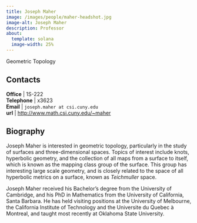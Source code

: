 ```yaml
---
title: Joseph Maher
image: /images/people/maher-headshot.jpg
image-alt: Joseph Maher
description: Professor
about:
  template: solana
  image-width: 25%
---
```



Geometric Topology


## Contacts

**Office**    | 1S-222     <br/>
<i class="bi bi-telephone"></i> **Telephone** | x3623<br/>
<i class="bi bi-mailbox"></i> **Email**     | `joseph.maher at csi.cuny.edu`    <br/>
<i class="bi bi-x-diamond"></i>**url**  | [http://www.math.csi.cuny.edu/~maher](http://www.math.csi.cuny.edu/~maher)  <br/>

## Biography

Joseph Maher is interested in geometric topology, particularly in
the study of surfaces and three-dimensional spaces. Topics of interest
include knots, hyperbolic geometry, and the collection of all maps
from a surface to itself, which is known as the mapping class group of
the surface.  This group has interesting large scale geometry, and is
closely related to the space of all hyperbolic metrics on a surface,
known as *Teichmuller* space.

Joseph Maher received his Bachelor's degree from the University of
Cambridge, and his PhD in Mathematics from the University of
California, Santa Barbara. He has held visiting positions at the
University of Melbourne, the California Institute of Technology and
the Universite du Quebec à Montreal, and taught most recently at
Oklahoma State University.


